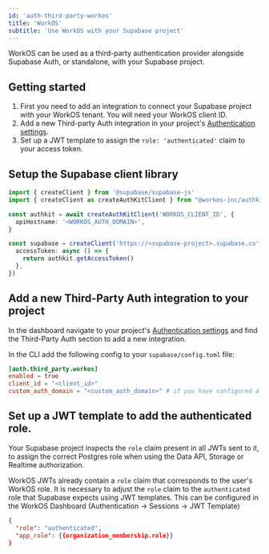 ```yaml
---
id: 'auth-third-party-workos'
title: 'WorkOS'
subtitle: 'Use WorkOS with your Supabase project'
---
```


WorkOS can be used as a third-party authentication provider alongside Supabase Auth, or standalone, with your Supabase project.

## Getting started

1. First you need to add an integration to connect your Supabase project with your WorkOS tenant. You will need your WorkOS client ID.
2. Add a new Third-party Auth integration in your project's [Authentication settings](/dashboard/project/_/settings/auth).
3. Set up a JWT template to assign the `role: 'authenticated'` claim to your access token.

## Setup the Supabase client library

<Tabs type="underlined" queryGroup="workos-create-client">

<TabPanel id="ts" label="TypeScript">

```typescript
import { createClient } from '@supabase/supabase-js'
import { createClient as createAuthKitClient } from "@workos-inc/authkit-js";

const authkit = await createAuthKitClient('WORKOS_CLIENT_ID', {
  apiHostname: '<WORKOS_AUTH_DOMAIN>',
}

const supabase = createClient('https://<supabase-project>.supabase.co', 'SUPABASE_ANON_KEY', {
  accessToken: async () => {
    return authkit.getAccessToken()
  },
})
```

</TabPanel>

</Tabs>

## Add a new Third-Party Auth integration to your project

In the dashboard navigate to your project's [Authentication settings](/dashboard/project/_/settings/auth) and find the Third-Party Auth section to add a new integration.

In the CLI add the following config to your `supabase/config.toml` file:

```toml
[auth.third_party.workos]
enabled = true
client_id = "<client_id>"
custom_auth_domain = "<custom_auth_domain>" # if you have configured a custom auth domain
```

## Set up a JWT template to add the authenticated role.

Your Supabase project inspects the `role` claim present in all JWTs sent to it, to assign the correct Postgres role when using the Data API, Storage or Realtime authorization.

WorkOS JWTs already contain a `role` claim that corresponds to the user's WorkOS role. It is necessary to adjust the `role` claim to the `authenticated` role that Supabase expects using JWT templates. This can be configured in the WorkOS Dashboard (Authentication -> Sessions -> JWT Template)

```json
{
  "role": "authenticated",
  "app_role": {{organization_membership.role}}
}
```
